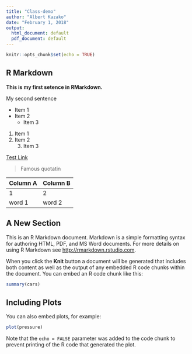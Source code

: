 ```yaml
---
title: "Class-demo"
author: "Albert Kazako"
date: "February 1, 2018"
output:
  html_document: default
  pdf_document: default
---
```


```r
knitr::opts_chunk$set(echo = TRUE)
```

## R Markdown

**This is my first setence in RMarkdown.**

My second sentence 

*   Item 1
*   Item 2
    *   Item 3 
    
1.  Item 1
2.  Item 2
    3.  Item 3
    
[Test Link](http://gmu.edu)

> Famous quotatin 

| Column A | Column B |
| -------- | -------- |
| 1 | 2 |
| word 1 | word 2 |

## A New Section 

This is an R Markdown document. Markdown is a simple formatting syntax for authoring HTML, PDF, and MS Word documents. For more details on using R Markdown see <http://rmarkdown.rstudio.com>.

When you click the **Knit** button a document will be generated that includes both content as well as the output of any embedded R code chunks within the document. You can embed an R code chunk like this:

```r
summary(cars)
```

## Including Plots

You can also embed plots, for example:

```r
plot(pressure)
```

Note that the `echo = FALSE` parameter was added to the code chunk to prevent printing of the R code that generated the plot.
